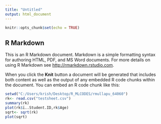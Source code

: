 ---
title: "Untitled"
output: html_document
---

```{r setup, include=FALSE}
knitr::opts_chunk$set(echo = TRUE)
```

## R Markdown

This is an R Markdown document. Markdown is a simple formatting syntax for authoring HTML, PDF, and MS Word documents. For more details on using R Markdown see <http://rmarkdown.rstudio.com>.

When you click the **Knit** button a document will be generated that includes both content as well as the output of any embedded R code chunks within the document. You can embed an R code chunk like this:
```{r}
setwd("C:/Users/krish/Desktop/R_MLCODES/rmullapu_64060")
rk<- read.csv("testsheet.csv")
summary(rk)
plot(rk$ï..Student.ID,rk$Age)
sqrt<- sqrt(rk)
plot(sqrt)
```

